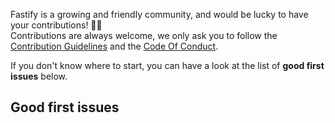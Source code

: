 

<HeroBanner title="Join the Fastify community" />

Fastify is a growing and friendly community, and would be lucky to have your contributions! 🙇‍♂️  
Contributions are always welcome, we only ask you to follow the [Contribution Guidelines](https://github.com/fastify/fastify/blob/master/CONTRIBUTING.md) and the [Code Of Conduct](https://github.com/fastify/fastify/blob/master/CODE_OF_CONDUCT.md).

If you don't know where to start, you can have a look at the list of **good first issues** below.

## Good first issues

<GoodFirstIssue url="https://goodfirstissue.fastify.dev/api/find-issues?org=fastify" />
